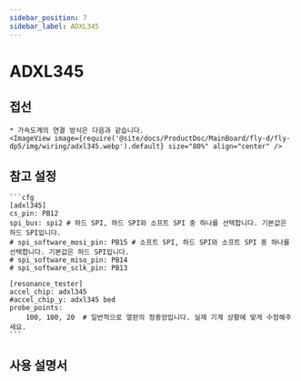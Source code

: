 ```yaml
---
sidebar_position: 7
sidebar_label: ADXL345
---
```



# ADXL345

## 접선
    * 가속도계의 연결 방식은 다음과 같습니다.
    <ImageView image={require('@site/docs/ProductDoc/MainBoard/fly-d/fly-dp5/img/wiring/adxl345.webp').default} size="80%" align="center" />

## 참고 설정

    ```cfg
    [adxl345]
    cs_pin: PB12
    spi_bus: spi2 # 하드 SPI, 하드 SPI와 소프트 SPI 중 하나를 선택합니다. 기본값은 하드 SPI입니다.
    # spi_software_mosi_pin: PB15 # 소프트 SPI, 하드 SPI와 소프트 SPI 중 하나를 선택합니다. 기본값은 하드 SPI입니다.
    # spi_software_miso_pin: PB14
    # spi_software_sclk_pin: PB13

    [resonance_tester]
    accel_chip: adxl345
    #accel_chip_y: adxl345 bed
    probe_points:
        100, 100, 20  # 일반적으로 열판의 정중앙입니다. 실제 기계 상황에 맞게 수정해주세요.
    ```

## 사용 설명서

<ADXL />